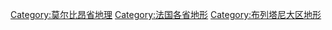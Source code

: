 [[Category:莫尔比昂省地理|Category:莫尔比昂省地理]]
[[Category:法国各省地形|Category:法国各省地形]]
[[Category:布列塔尼大区地形|Category:布列塔尼大区地形]]